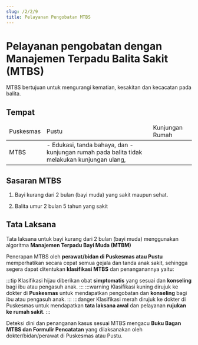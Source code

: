 ```yaml
---
slug: /2/2/9
title: Pelayanan Pengobatan MTBS
---
```

# Pelayanan pengobatan dengan Manajemen Terpadu Balita Sakit (MTBS)
MTBS bertujuan untuk mengurangi kematian, kesakitan dan kecacatan pada balita. 
## Tempat
<table>
  <thead>
    <td>Puskesmas</td>
    <td>Pustu</td>
    <td>Kunjungan Rumah</td>
  </thead>
  <tbody>
    <td colSpan={2}>MTBS</td>
    <td>
      - Edukasi, tanda bahaya, dan
      - kunjungan rumah pada balita tidak melakukan kunjungan ulang,
    </td>
  </tbody>
</table>

## Sasaran MTBS
1) Bayi kurang dari 2 bulan (bayi muda) yang sakit maupun sehat.

2) Balita umur 2 bulan 5 tahun yang sakit

## Tata Laksana
Tata laksana untuk bayi kurang dari 2 bulan (bayi muda) menggunakan algoritma **Manajemen Terpadu Bayi Muda (MTBM)**

Penerapan MTBS oleh **perawat/bidan di Puskesmas atau Pustu** memperhatikan secara cepat semua gejala dan tanda anak sakit, sehingga segera dapat ditentukan **klasifikasi MTBS** dan penanganannya yaitu:

:::tip Klasifikasi hijau
diberikan obat **simptomatis** yang sesuai dan **konseling** bagi ibu atau pengasuh anak.
:::
:::warning Klasifikasi kuning
dirujuk ke dokter di **Puskesmas** untuk mendapatkan pengobatan dan **konseling** bagi ibu atau pengasuh anak.
:::
:::danger Klasifikasi merah
dirujuk ke dokter di Puskesmas untuk mendapatkan **tata laksana awal** dan pelayanan **rujukan ke rumah sakit**.
:::

Deteksi dini dan penanganan kasus sesuai MTBS mengacu **Buku Bagan MTBS dan Formulir Pencatatan** yang dilaksanakan oleh dokter/bidan/perawat di Puskesmas atau Pustu.
